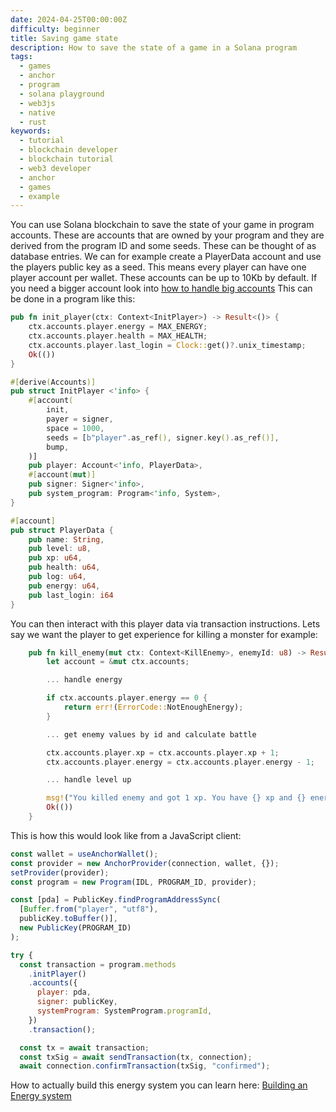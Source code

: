 ```yaml
---
date: 2024-04-25T00:00:00Z
difficulty: beginner
title: Saving game state
description: How to save the state of a game in a Solana program
tags:
  - games
  - anchor
  - program
  - solana playground
  - web3js
  - native
  - rust
keywords:
  - tutorial
  - blockchain developer
  - blockchain tutorial
  - web3 developer
  - anchor
  - games
  - example
---
```


You can use Solana blockchain to save the state of your game in program
accounts. These are accounts that are owned by your program and they are derived
from the program ID and some seeds. These can be thought of as database entries.
We can for example create a PlayerData account and use the players public key as
a seed. This means every player can have one player account per wallet. These
accounts can be up to 10Kb by default. If you need a bigger account look into
[how to handle big accounts](https://github.com/solana-developers/anchor-zero-copy-example)
This can be done in a program like this:

```rust
pub fn init_player(ctx: Context<InitPlayer>) -> Result<()> {
    ctx.accounts.player.energy = MAX_ENERGY;
    ctx.accounts.player.health = MAX_HEALTH;
    ctx.accounts.player.last_login = Clock::get()?.unix_timestamp;
    Ok(())
}

#[derive(Accounts)]
pub struct InitPlayer <'info> {
    #[account(
        init,
        payer = signer,
        space = 1000,
        seeds = [b"player".as_ref(), signer.key().as_ref()],
        bump,
    )]
    pub player: Account<'info, PlayerData>,
    #[account(mut)]
    pub signer: Signer<'info>,
    pub system_program: Program<'info, System>,
}

#[account]
pub struct PlayerData {
    pub name: String,
    pub level: u8,
    pub xp: u64,
    pub health: u64,
    pub log: u64,
    pub energy: u64,
    pub last_login: i64
}

```

You can then interact with this player data via transaction instructions. Lets
say we want the player to get experience for killing a monster for example:

```rust
    pub fn kill_enemy(mut ctx: Context<KillEnemy>, enemyId: u8) -> Result<()> {
        let account = &mut ctx.accounts;

        ... handle energy

        if ctx.accounts.player.energy == 0 {
            return err!(ErrorCode::NotEnoughEnergy);
        }

        ... get enemy values by id and calculate battle

        ctx.accounts.player.xp = ctx.accounts.player.xp + 1;
        ctx.accounts.player.energy = ctx.accounts.player.energy - 1;

        ... handle level up

        msg!("You killed enemy and got 1 xp. You have {} xp and {} energy left.", ctx.accounts.player.xp, ctx.accounts.player.energy);
        Ok(())
    }
```

This is how this would look like from a JavaScript client:

```js
const wallet = useAnchorWallet();
const provider = new AnchorProvider(connection, wallet, {});
setProvider(provider);
const program = new Program(IDL, PROGRAM_ID, provider);

const [pda] = PublicKey.findProgramAddressSync(
  [Buffer.from("player", "utf8"),
  publicKey.toBuffer()],
  new PublicKey(PROGRAM_ID)
);

try {
  const transaction = program.methods
    .initPlayer()
    .accounts({
      player: pda,
      signer: publicKey,
      systemProgram: SystemProgram.programId,
    })
    .transaction();

  const tx = await transaction;
  const txSig = await sendTransaction(tx, connection);
  await connection.confirmTransaction(txSig, "confirmed");
```

How to actually build this energy system you can learn here:
[Building an Energy system](/developers/guides/games/energy-system)
